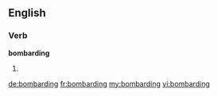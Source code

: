 ==English==

===Verb===
'''bombarding'''
# {{present participle of|bombard}}

[[de:bombarding]]
[[fr:bombarding]]
[[my:bombarding]]
[[vi:bombarding]]